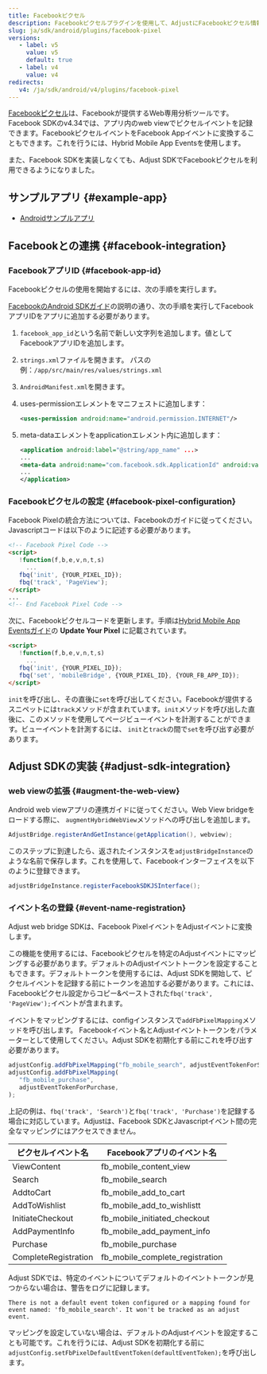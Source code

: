 ```yaml
---
title: Facebookピクセル
description: Facebookピクセルプラグインを使用して、AdjustにFacebookピクセル情報をパスします。
slug: ja/sdk/android/plugins/facebook-pixel
versions:
   - label: v5
     value: v5
     default: true
   - label: v4
     value: v4
redirects:
   v4: /ja/sdk/android/v4/plugins/facebook-pixel
---
```


[Facebookピクセル](https://www.facebook.com/business/help/952192354843755?id=1205376682832142)は、Facebookが提供するWeb専用分析ツールです。Facebook SDKのv4\.34では、アプリ内のweb viewでピクセルイベントを記録できます。FacebookピクセルイベントをFacebook Appイベントに変換することもできます。これを行うには、Hybrid Mobile App Eventsを使用します。

また、Facebook SDKを実装しなくても、Adjust SDKでFacebookピクセルを利用できるようになりました。

## サンプルアプリ {#example-app}

- [Androidサンプルアプリ](https://github.com/adjust/android_sdk/tree/master/Adjust/examples/example-app-fbpixel)

## Facebookとの連携 {#facebook-integration}

### FacebookアプリID {#facebook-app-id}

Facebookピクセルの使用を開始するには、次の手順を実行します。

[FacebookのAndroid SDKガイド](https://developers.facebook.com/docs/android/)の説明の通り、次の手順を実行してFacebookアプリIDをアプリに追加する必要があります。

1. `facebook_app_id`という名前で新しい文字列を追加します。値としてFacebookアプリIDを追加します。

2. `strings.xml`ファイルを開きます。 パスの例：`/app/src/main/res/values/strings.xml`

3. `AndroidManifest.xml`を開きます。

4. uses\-permissionエレメントをマニフェストに追加します：

   <CodeBlock title="AndroidManifest.xml">

   ```xml
   <uses-permission android:name="android.permission.INTERNET"/>
   ```

   </CodeBlock>

5. meta\-dataエレメントをapplicationエレメント内に追加します：

   <CodeBlock title="AndroidManifest.xml">

   ```xml
   <application android:label="@string/app_name" ...>
   ...
   <meta-data android:name="com.facebook.sdk.ApplicationId" android:value="@string/facebook_app_id"/>
   ...
   </application>
   ```

   </CodeBlock>

### Facebookピクセルの設定 {#facebook-pixel-configuration}

Facebook Pixelの統合方法については、Facebookのガイドに従ってください。Javascriptコードは以下のように記述する必要があります。

```html
<!-- Facebook Pixel Code -->
<script>
   !function(f,b,e,v,n,t,s)
     ...
   fbq('init', {YOUR_PIXEL_ID});
   fbq('track', 'PageView');
</script>
...
<!-- End Facebook Pixel Code -->
```

次に、Facebookピクセルコードを更新します。手順は[Hybrid Mobile App Eventsガイド](https://developers.facebook.com/docs/app-events/hybrid-app-events)の **Update Your Pixel** に記載されています。

```html
<script>
   !function(f,b,e,v,n,t,s)
     ...
   fbq('init', {YOUR_PIXEL_ID});
   fbq('set', 'mobileBridge', {YOUR_PIXEL_ID}, {YOUR_FB_APP_ID});
</script>
```

<Callout type="important">

`init`を呼び出し、その直後に`set`を呼び出してください。Facebookが提供するスニペットには`track`メソッドが含まれています。`init`メソッドを呼び出した直後に、このメソッドを使用してページビューイベントを計測することができます。ビューイベントを計測するには、 `init`と`track`の間で`set`を呼び出す必要があります。

</Callout>

## Adjust SDKの実装 {#adjust-sdk-integration}

### web viewの拡張 {#augment-the-web-view}

Android web viewアプリの連携ガイドに従ってください。Web View bridgeをロードする際に、 `augmentHybridWebView`メソッドへの呼び出しを追加します。

```java
AdjustBridge.registerAndGetInstance(getApplication(), webview);
```

このステップに到達したら、返されたインスタンスを`adjustBridgeInstance`のような名前で保存します。これを使用して、Facebookインターフェイスを以下のように登録できます。

```java
adjustBridgeInstance.registerFacebookSDKJSInterface();
```

### イベント名の登録 {#event-name-registration}

Adjust web bridge SDKは、Facebook PixelイベントをAdjustイベントに変換します。

この機能を使用するには、Facebookピクセルを特定のAdjustイベントにマッピングする必要があります。デフォルトのAdjustイベントトークンを設定することもできます。デフォルトトークンを使用するには、Adjust SDKを開始して、ピクセルイベントを記録する前にトークンを追加する必要があります。これには、Facebookピクセル設定からコピー&ペーストされた`fbq('track', 'PageView');`イベントが含まれます。

イベントをマッピングするには、configインスタンスで`addFbPixelMapping`メソッドを呼び出します。 Facebookイベント名とAdjustイベントトークンをパラメーターとして使用してください。Adjust SDKを初期化する前にこれを呼び出す必要があります。

```js
adjustConfig.addFbPixelMapping("fb_mobile_search", adjustEventTokenForSearch);
adjustConfig.addFbPixelMapping(
   "fb_mobile_purchase",
   adjustEventTokenForPurchase,
);
```

<Callout type="note">

上記の例は、`fbq('track', 'Search')`と`fbq('track', 'Purchase')`を記録する場合に対応しています。Adjustは、Facebook SDKとJavascriptイベント間の完全なマッピングにはアクセスできません。

</Callout>

| ピクセルイベント名   | Facebookアプリのイベント名      |
| -------------------- | ------------------------------- |
| ViewContent          | fb_mobile_content_view          |
| Search               | fb_mobile_search                |
| AddtoCart            | fb_mobile_add_to_cart           |
| AddToWishlist        | fb_mobile_add_to_wishlistt      |
| InitiateCheckout     | fb_mobile_initiated_checkout    |
| AddPaymentInfo       | fb_mobile_add_payment_info      |
| Purchase             | fb_mobile_purchase              |
| CompleteRegistration | fb_mobile_complete_registration |

Adjust SDKでは、特定のイベントについてデフォルトのイベントトークンが見つからない場合は、警告をログに記録します。

```text
There is not a default event token configured or a mapping found for event named: 'fb_mobile_search'. It won't be tracked as an adjust event.
```

マッピングを設定していない場合は、デフォルトのAdjustイベントを設定することも可能です。これを行うには、Adjust SDKを初期化する前に`adjustConfig.setFbPixelDefaultEventToken(defaultEventToken);`を呼び出します。
